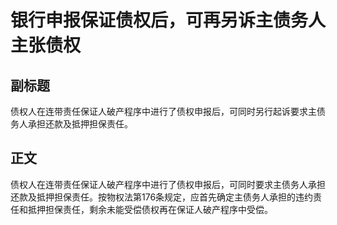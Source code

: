 # 银行申报保证债权后，可再另诉主债务人主张债权
## 副标题
债权人在连带责任保证人破产程序中进行了债权申报后，可同时另行起诉要求主债务人承担还款及抵押担保责任。
## 正文
债权人在连带责任保证人破产程序中进行了债权申报后，可同时要求主债务人承担还款及抵押担保责任。按物权法第176条规定，应首先确定主债务人承担的违约责任和抵押担保责任，剩余未能受偿债权再在保证人破产程序中受偿。